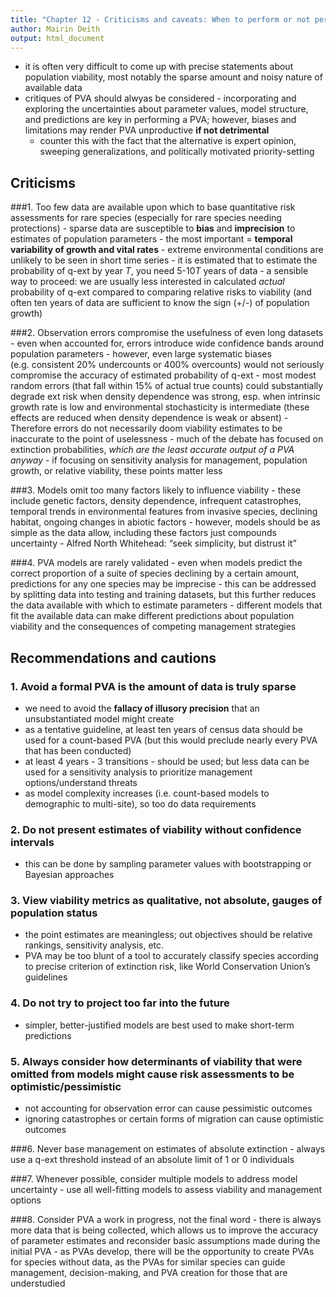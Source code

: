 ```yaml
---
title: "Chapter 12 - Criticisms and caveats: When to perform or not perform a PVA"
author: Mairin Deith
output: html_document
---
```


- it is often very difficult to come up with precise statements about population viability, most notably the sparse amount and noisy nature of available data
- critiques of PVA should alwyas be considered - incorporating and exploring the uncertainties about parameter values, model structure, and predictions are key in performing a PVA; however, biases and limitations may render PVA unproductive **if not detrimental**
   - counter this with the fact that the alternative is expert opinion, sweeping generalizations, and politically motivated priority-setting
   
## Criticisms

###1. Too few data are available upon which to base quantitative risk assessments for rare species (especially for rare species needing protections)
- sparse data are susceptible to **bias** and **imprecision** to estimates of population parameters 
- the most important = **temporal variability of growth and vital rates** - extreme environmental conditions are unlikely to be seen in short time series
- it is estimated that to estimate the probability of q-ext by year $T$, you need 5-10$T$ years of data
   - a sensible way to proceed: we are usually less interested in calculated *actual* probability of q-ext compared to comparing relative risks to viability (and often ten years of data are sufficient to know the sign (+/-) of population growth)

###2. Observation errors compromise the usefulness of even long datasets
- even when accounted for, errors introduce wide confidence bands around population parameters
   - however, even large systematic biases (e.g. consistent 20% undercounts or 400% overcounts) would not seriously compromise the accuracy of estimated probability of q-ext 
   - most modest random errors (that fall within 15% of actual true counts) could substantially degrade ext risk when density dependence was strong, esp. when intrinsic growth rate is low and environmental stochasticity is intermediate (these effects are reduced when density dependence is weak or absent)
   - Therefore errors do not necessarily doom viability estimates to be inaccurate to the point of uselessness - much of the debate has focused on extinction probabilities, *which are the least accurate output of a PVA anyway*
   - if focusing on sensitivity analysis for management, population growth, or relative viability, these points matter less
   
###3. Models omit too many factors likely to influence viability
- these include genetic factors, density dependence, infrequent catastrophes, temporal trends in environmental features from invasive species, declining habitat, ongoing changes in abiotic factors
   - however, models should be as simple as the data allow, including these factors just compounds uncertainty
   - Alfred North Whitehead: "seek simplicity, but distrust it"
   
###4. PVA models are rarely validated
- even when models predict the correct proportion of a suite of species declining by a certain amount, predictions for any one species may be imprecise
- this can be addressed by splitting data into testing and training datasets, but this further reduces the data available with which to estimate parameters
- different models that fit the available data can make different predictions about population viability and the consequences of competing management strategies

## Recommendations and cautions

### 1. Avoid a formal PVA is the amount of data is truly sparse
- we need to avoid the **fallacy of illusory precision** that an unsubstantiated model might create
- as a tentative guideline, at least ten years of census data should be used for a count-based PVA (but this would preclude nearly every PVA that has been conducted)
- at least 4 years - 3 transitions - should be used; but less data can be used for a sensitivity analysis to prioritize management options/understand threats
- as model complexity increases (i.e. count-based models to demographic to multi-site), so too do data requirements

### 2. Do not present estimates of viability without confidence intervals
- this can be done by sampling parameter values with bootstrapping or Bayesian approaches

### 3. View viability metrics as qualitative, not absolute, gauges of population status
- the point estimates are meaningless; out objectives should be relative rankings, sensitivity analysis, etc.
- PVA may be too blunt of a tool to accurately classify species according to precise criterion of extinction risk, like World Conservation Union's guidelines

### 4. Do not try to project too far into the future
- simpler, better-justified models are best used to make short-term predictions

### 5. Always consider how determinants of viability that were omitted from models might cause risk assessments to be optimistic/pessimistic
- not accounting for observation error can cause pessimistic outcomes
- ignoring catastrophes or certain forms of migration can cause optimistic outcomes

###6. Never base management on estimates of absolute extinction
- always use a q-ext threshold instead of an absolute limit of 1 or 0 individuals

###7. Whenever possible, consider multiple models to address model uncertainty
- use all well-fitting models to assess viability and management options

###8. Consider PVA a work in progress, not the final word
- there is always more data that is being collected, which allows us to improve the accuracy of parameter estimates and reconsider basic assumptions made during the initial PVA
- as PVAs develop, there will be the opportunity to create PVAs for species without data, as the PVAs for similar species can guide management, decision-making, and PVA creation for those that are understudied